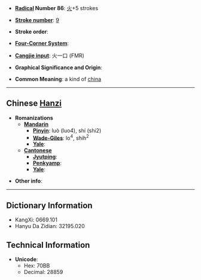 * '''[[Wiktionary:Chinese radical index| Radical]] Number 86''': [[Wiktionary:Chinese radical index 火|火]]+5 strokes

* '''[[Wiktionary:Chinese total strokes index|Stroke number]]''': [[Wiktionary:Chinese total strokes index 9|9]]

* '''Stroke order''': 

* '''[[Wiktionary:Chinese four corner index|Four-Corner System]]''': 

* '''[[Wiktionary:Chinese Cangjie index|Cangjie input]]''': 火一口 (FMR)

* '''Graphical Significance and Origin''': 

* '''Common Meaning''': a kind of [[china]]

----

== Chinese [[Hanzi]] ==

* '''Romanizations'''
** '''[[Mandarin]]'''
*** '''[[Pinyin]]''': luò (luo4), shí (shi2)
*** '''[[Wade-Giles]]''': lo<sup>4</sup>, shih<sup>2</sup>
*** '''[[Yale]]''': 
** '''[[Cantonese]]'''
*** '''[[Jyutping]]''':
*** '''[[Penkyamp]]''': 
*** '''[[Yale]]''': 

* '''Other info''': 

----

== Dictionary Information ==

* KangXi: 0669.101
* Hanyu Da Zidian: 32195.020

== Technical Information ==

* '''Unicode''':
** Hex: 70BB
** Decimal: 28859